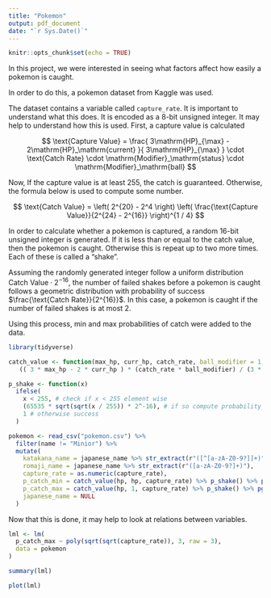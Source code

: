 ```yaml
---
title: "Pokemon"
output: pdf_document
date: "`r Sys.Date()`"
---
```


```r
knitr::opts_chunk$set(echo = TRUE)
```

In this project, we were interested in seeing what factors affect how easily a pokemon is caught.

In order to do this, a pokemon dataset from Kaggle was used.

The dataset contains a variable called `capture_rate`. It is important to understand what this does. It is encoded as a 8-bit unsigned integer. It may help to understand how this is used. First, a capture value is calculated 

$$
\text{Capture Value} =
\frac{
3\mathrm{HP}_{\max} - 2\mathrm{HP}_\mathrm{current}
}{
3\mathrm{HP}_{\max}
}
\cdot \text{Catch Rate} \cdot \mathrm{Modifier}_\mathrm{status} \cdot \mathrm{Modifier}_\mathrm{ball}
$$

Now, If the capture value is at least 255, the catch is guaranteed. Otherwise, the formula below is used to compute some number.

$$
\text{Catch Value} =
\left( 2^{20} - 2^4 \right) \left(
\frac{\text{Capture Value}}{2^{24} - 2^{16}}
\right)^{1 / 4}
$$

In order to calculate whether a pokemon is captured, a random 16-bit unsigned integer is generated. If it is less than or equal to the catch value, then the pokemon is caught. Otherwise this is repeat up to two more times. Each of these is called a "shake".

Assuming the randomly generated integer follow a uniform distribution $\text{Catch Value} \cdot 2^{-16}$, the number of failed shakes before a pokemon is caught follows a geometric distribution with probability of success $\frac{\text{Catch Rate}}{2^{16}}$. In this case, a pokemon is caught if the number of failed shakes is at most 2.

Using this process, min and max probabilities of catch were added to the data.

```r
library(tidyverse)

catch_value <- function(max_hp, curr_hp, catch_rate, ball_modifier = 1, status_modifier = 1)
   (( 3 * max_hp - 2 * curr_hp ) * (catch_rate * ball_modifier) / (3 * max_hp) ) * status_modifier

p_shake <- function(x)
  ifelse(
    x < 255, # check if x < 255 element wise
    (65535 * sqrt(sqrt(x / 255)) * 2^-16), # if so compute probability of success with formula
    1 # otherwise success
  )

pokemon <- read_csv("pokemon.csv") %>%
  filter(name != "Minior") %>%
  mutate(
    katakana_name = japanese_name %>% str_extract(r"([^[a-zA-Z0-9?]]+)"),
    romaji_name = japanese_name %>% str_extract(r"([a-zA-Z0-9?]+)"),
    capture_rate = as.numeric(capture_rate),
    p_catch_min = catch_value(hp, hp, capture_rate) %>% p_shake() %>% pgeom(2, .),
    p_catch_max = catch_value(hp, 1, capture_rate) %>% p_shake() %>% pgeom(2, .),
    japanese_name = NULL
  )
```

Now that this is done, it may help to look at relations between variables.

```r
lml <- lm(
  p_catch_max ~ poly(sqrt(sqrt(capture_rate)), 3, raw = 3),
  data = pokemon
)

summary(lml)

plot(lml)
```




